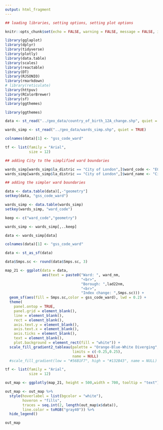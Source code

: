 ---
output: html_fragment
---

```{r, include = FALSE}
## loading libraries, setting options, setting plot options

knitr::opts_chunk$set(echo = FALSE, warning = FALSE, message = FALSE, include = TRUE)

library(gglaplot)
library(dplyr)
library(tidyverse)
library(plotly)
library(data.table)
library(scales)
library(reactable)
library(DT)
library(RJSONIO)
library(rmarkdown)
# library(reticulate)
library(httpuv)
library(RColorBrewer)
library(sf)
library(ggthemes)

```


```{r}

library(ggthemes)

data <- st_read("../geo_data/country_of_birth_12A_change.shp", quiet = TRUE)

wards_simp <- st_read("../geo_data/wards_simp.shp", quiet = TRUE)

colnames(data)[1] <- "gss_code_ward"

tf <- list(family = "Arial",
           size = 12)

## adding City to the simplified ward boundaries

wards_simp[wards_simp$la_distric == "City of London",]$ward_code <- "E09000001"
wards_simp[wards_simp$la_distric == "City of London",]$ward_name <- "City of London"

## adding the simpler ward boundaries

data <- data.table(data)[,-"geometry"]
setkey(data, "gss_code_ward")

wards_simp <- data.table(wards_simp)
setkey(wards_simp, "ward_code")

keep <- c("ward_code","geometry")

wards_simp <- wards_simp[,..keep]

data <- wards_simp[data]

colnames(data)[1] <- "gss_code_ward"

data <- st_as_sf(data)

data$Smps.sc <- round(data$Smps.sc, 3)

map_21 <- ggplot(data = data, 
                 aes(text = paste0("Ward: ", ward_nm,
                                   "<br>",
                                   "Borough: ",lad22nm,
                                   "<br>",
                                   "Index change: ",Smps.sc))) + 
  geom_sf(aes(fill = Smps.sc,color = gss_code_ward), lwd = 0.2) + 
  theme(
    panel.ontop = TRUE,
    panel.grid = element_blank(), 
    line = element_blank(), 
    rect = element_blank(), 
    axis.text.y = element_blank(),
    axis.text.x = element_blank(),
    axis.ticks = element_blank(),
    text = element_blank(), 
    plot.background = element_rect(fill = "white")) + 
  scale_fill_gradient2_tableau(palette = "Orange-Blue-White Diverging",
                               limits = c(-0.25,0.25),
                               name = NULL)
  #scale_fill_gradient(low = "#56B1F7", high = "#132B43", name = NULL)

tf <- list(family = "Arial",
           size = 12)

out_map <- ggplotly(map_21, height = 500,width = 700, tooltip = "text")

out_map <- out_map %>%
  style(hoverlabel = list(bgcolor = "white"),
        hoveron = "fills",
        traces = seq.int(2, length(out_map$x$data)),
        line.color = toRGB("gray40")) %>%
  hide_legend()

out_map

```


